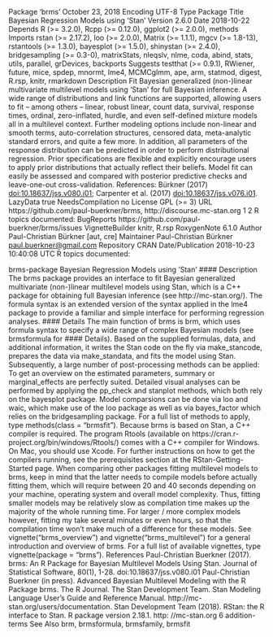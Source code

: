 Package ‘brms’
October 23, 2018
Encoding UTF-8
Type Package
Title Bayesian Regression Models using 'Stan'
Version 2.6.0
Date 2018-10-22
Depends R (>= 3.2.0), Rcpp (>= 0.12.0), ggplot2 (>= 2.0.0), methods
Imports rstan (>= 2.17.2), loo (>= 2.0.0), Matrix (>= 1.1.1), mgcv (>=
1.8-13), rstantools (>= 1.3.0), bayesplot (>= 1.5.0), shinystan
(>= 2.4.0), bridgesampling (>= 0.3-0), matrixStats, nleqslv,
nlme, coda, abind, stats, utils, parallel, grDevices, backports
Suggests testthat (>= 0.9.1), RWiener, future, mice, spdep, mnormt,
lme4, MCMCglmm, ape, arm, statmod, digest, R.rsp, knitr,
rmarkdown
Description Fit Bayesian generalized (non-)linear multivariate multilevel models
using 'Stan' for full Bayesian inference. A wide range of distributions
and link functions are supported, allowing users to fit -- among others --
linear, robust linear, count data, survival, response times, ordinal,
zero-inflated, hurdle, and even self-defined mixture models all in a
multilevel context. Further modeling options include non-linear and
smooth terms, auto-correlation structures, censored data, meta-analytic
standard errors, and quite a few more. In addition, all parameters of the
response distribution can be predicted in order to perform distributional
regression. Prior specifications are flexible and explicitly encourage
users to apply prior distributions that actually reflect their beliefs.
Model fit can easily be assessed and compared with posterior predictive
checks and leave-one-out cross-validation. References: Bürkner (2017)
<doi:10.18637/jss.v080.i01>; Carpenter et al. (2017) <doi:10.18637/jss.v076.i01>.
LazyData true
NeedsCompilation no
License GPL (>= 3)
URL https://github.com/paul-buerkner/brms,
http://discourse.mc-stan.org
1
2 R topics documented:
BugReports https://github.com/paul-buerkner/brms/issues
VignetteBuilder knitr, R.rsp
RoxygenNote 6.1.0
Author Paul-Christian Bürkner [aut, cre]
Maintainer Paul-Christian Bürkner <paul.buerkner@gmail.com>
Repository CRAN
Date/Publication 2018-10-23 10:40:08 UTC
R topics documented:

brms-package Bayesian Regression Models using ’Stan’
#### Description
The brms package provides an interface to fit Bayesian generalized multivariate (non-)linear multilevel
models using Stan, which is a C++ package for obtaining full Bayesian inference (see
http://mc-stan.org/). The formula syntax is an extended version of the syntax applied in the
lme4 package to provide a familiar and simple interface for performing regression analyses.
#### Details
The main function of brms is brm, which uses formula syntax to specify a wide range of complex
Bayesian models (see brmsformula for #### Details). Based on the supplied formulas, data, and
additional information, it writes the Stan code on the fly via make_stancode, prepares the data via
make_standata, and fits the model using Stan.
Subsequently, a large number of post-processing methods can be applied: To get an overview on
the estimated parameters, summary or marginal_effects are perfectly suited. Detailed visual
analyses can be performed by applying the pp_check and stanplot methods, which both rely on
the bayesplot package. Model comparsions can be done via loo and waic, which make use of the
loo package as well as via bayes_factor which relies on the bridgesampling package. For a full
list of methods to apply, type methods(class = "brmsfit").
Because brms is based on Stan, a C++ compiler is required. The program Rtools (available on
https://cran.r-project.org/bin/windows/Rtools/) comes with a C++ compiler for Windows.
On Mac, you should use Xcode. For further instructions on how to get the compilers running,
see the prerequisites section at the RStan-Getting-Started page.
When comparing other packages fitting multilevel models to brms, keep in mind that the latter
needs to compile models before actually fitting them, which will require between 20 and 40 seconds
depending on your machine, operating system and overall model complexity.
Thus, fitting smaller models may be relatively slow as compilation time makes up the majority of
the whole running time. For larger / more complex models however, fitting my take several minutes
or even hours, so that the compilation time won’t make much of a difference for these models.
See vignette("brms_overview") and vignette("brms_multilevel") for a general introduction
and overview of brms. For a full list of available vignettes, type vignette(package = "brms").
References
Paul-Christian Buerkner (2017). brms: An R Package for Bayesian Multilevel Models Using Stan.
Journal of Statistical Software, 80(1), 1-28. doi:10.18637/jss.v080.i01
Paul-Christian Buerkner (in press). Advanced Bayesian Multilevel Modeling with the R Package
brms. The R Journal.
The Stan Development Team. Stan Modeling Language User’s Guide and Reference Manual.
http://mc-stan.org/users/documentation.
Stan Development Team (2018). RStan: the R interface to Stan. R package version 2.18.1. http:
//mc-stan.org
6 addition-terms
See Also
brm, brmsformula, brmsfamily, brmsfit
